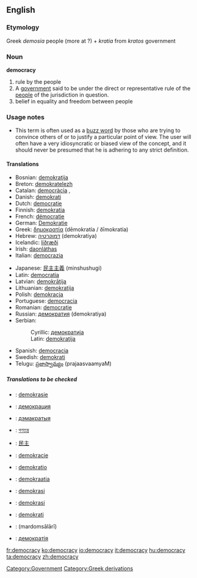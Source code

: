 ==English==

===Etymology===
Greek ''demosia'' people (more at ?) + ''kratia'' from ''kratos'' government

===Noun===
'''democracy'''
#rule by the people
#A [[government]] said to be under the direct or representative rule of the [[people]] of the jurisdiction in question.  
#belief in equality and freedom between people
[[Category:Government]]

===Usage notes===
*This term is often used as a [[buzz word]] by those who are trying to convince others of or to justify a particular point of view.  The user will often have a very idiosyncratic or biased view of the concept, and it should never be presumed that he is adhering to any strict definition.

====Translations====
{{top}}
*Bosnian: [[demokratija#Bosnian|demokratija]] {{f}}
*Breton: [[demokratelezh]] {{f}}
*Catalan: [[democràcia]] ,{{f}}
*Danish: [[demokrati]] {{n}}
*Dutch: [[democratie]] {{f}}
*Finnish: [[demokratia]]
*French: [[démocratie]] {{f}}
*German: [[Demokratie]] {{f}}
*Greek: [[δημοκρατία]] (dēmokratía / ðīmokratía)
*Hebrew: [[דמוקרטיה]] (demokratiya)
*Icelandic: [[líðræði]]
*Irish: [[daonláthas]]
*Italian: [[democrazia]]
{{mid}}
*Japanese: [[民主主義]] (minshushugi)
*Latin: [[democratia]]
*Latvian: [[demokrātija]] {{f}}
*Lithuanian: [[demokratija]] {{f}}
*Polish: [[demokracja]] {{f}}
*Portuguese: [[democracia]] {{f}}
*Romanian: [[democraţie]]
*Russian: [[демократия]] {{f}} (demokratiya)
*Serbian:
*:Cyrillic: [[демократија#Serbian|демократија]] {{f}}
*:Latin: [[demokratija#Serbian|demokratija]] {{f}}
*Spanish: [[democracia]] {{f}}
*Swedish: [[demokrati]]
*Telugu: [[ప్రజాస్వామ్యం]] (prajaasvaamyaM)
{{bottom}}

=====Translations to be checked=====
{{checktrans}}
*{{ttbc|Afrikaans}}: [[demokrasie]]
*{{ttbc|Bulgarian}}: [[демокрация]] {{f}}
*{{ttbc|Belarusian}}: [[дэмакратыя]] {{f}}
*{{ttbc|Bengali}}: [[গণতন্ত্র]]
*{{ttbc|Chinese}}: [[民主]]
*{{ttbc|Czech}}: [[demokracie]]
*{{ttbc|Esperanto}}: [[demokratio]]
*{{ttbc|Estonian}}: [[demokraatia]]
*{{ttbc|Indonesian}}: [[demokrasi]]
*{{ttbc|Malay}}: [[demokrasi]]
*{{ttbc|Norwegian}}: [[demokrati]]
*{{ttbc|Persian}}: {{FAchar|[[مردم‌سالاری]]}} (mardomsālārī)
*{{ttbc|Ukrainian}}: [[демократія]] {{f}}

[[Category:Greek derivations]]

[[fr:democracy]]
[[ko:democracy]]
[[io:democracy]]
[[it:democracy]]
[[hu:democracy]]
[[ta:democracy]]
[[zh:democracy]]